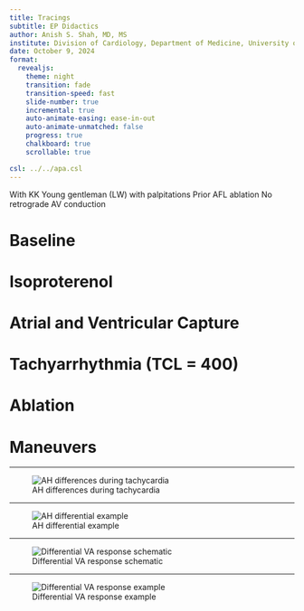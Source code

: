 ```yaml
---
title: Tracings
subtitle: EP Didactics
author: Anish S. Shah, MD, MS
institute: Division of Cardiology, Department of Medicine, University of Utah
date: October 9, 2024
format:
  revealjs:
    theme: night
    transition: fade
    transition-speed: fast
    slide-number: true
    incremental: true
    auto-animate-easing: ease-in-out
    auto-animate-unmatched: false
    progress: true
    chalkboard: true
    scrollable: true

csl: ../../apa.csl
---
```


With KK
Young gentleman (LW) with palpitations
Prior AFL ablation
No retrograde AV conduction

# Baseline

## {background-image="ecg-baseline-intervals-sinus.png" background-size="contain"}
## {background-image="egm-baseline-sinus.png" background-size="contain"}
## {background-image="rv-s1-no-va-conduction.png" background-size="contain"}
## {background-image="hra-s1-av-decrement.png" background-size="contain"}
## {background-image="a1-av-wcl-460.png" background-size="contain"}
## {background-image="csd-s1-concentric.png" background-size="contain"}

# Isoproterenol

## {background-image="v1-no-av-conduction-on-iso.png" background-size="contain"}
## {background-image="v1-no-va-conduction-on-iso.png" background-size="contain"}
## {background-image="a1-iso-av-wcl.png" background-size="contain"}
## {background-image="a1-av-wcl-on-iso.png" background-size="contain"}
## {background-image="a1-beat-around-and-av-wcl-on-iso.png" background-size="contain"}
## {background-image="csm-s1-av-wcl.png" background-size="contain"}

# Atrial and Ventricular Capture

## {background-image="csd-s1-simultaneous-av.png" background-size="contain"}
## {background-image="a1-direct-ventricular-capture.png" background-size="contain"}
## {background-image="a1-change-of-capture.png" background-size="contain"}
## {background-image="a1-a-and-v-capture-with-aberrancy.png" background-size="contain"}
## {background-image="csm-s1-s2-av-wcl-and-simultaneous-capture.png" background-size="contain"}

# Tachyarrhythmia (TCL = 400)

## {background-image="tachycardia-variable-ah-intervals.png" background-size="contain"}
## {background-image="differential-ah-response-atrial-pacing.png" background-size="contain"}

## {background-image="differential-a1-va-time-344.png" background-size="contain"}
## {background-image="differential-a1-va-time-348.png" background-size="contain"}

# Ablation

## {background-image="ablation-junctional.png" background-size="contain"}
## {background-image="abl-junctional-and-slow-path.png" background-size="contain"}
## {background-image="abl-post-final-intervals.png" background-size="contain"}

# Maneuvers

---

![AH differences during tachycardia](morady-1995-ah-intervals-schematic.png)

---

![AH differential example](morady-1995-ah-intervals-example.png)

---

![Differential VA response schematic](maruyama-2007-differential-va-schematic.png)

---

![Differential VA response example](maruyama-2007-differential-va-example.png)
